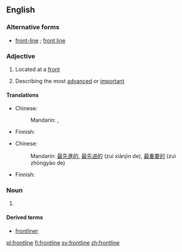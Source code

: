 ==English==

===Alternative forms===
* [[front-line]] {{qualifier|in [[attributive]] use}}; [[front line]]

===Adjective===
{{en-adj|-}}

# {{military}} Located at a [[front]]
# Describing the most [[advanced]] or [[important]]

====Translations====
{{trans-top|military: located at a front}}
* Chinese:
*: Mandarin: {{t-|cmn|前線|alt=前線的|sc=Hani}}, {{t-|cmn|前线|alt=前线的|tr=qiánxiàn de|sc=Hani}}
{{trans-mid}}
* Finnish: {{t-|fi|eturintama|alt=eturintama-}}
{{trans-bottom}}

{{trans-top|most advanced; most important}}
* Chinese:
*: Mandarin: {{qualifier|most advanced}} [[最]][[先進]][[的]], [[最]][[先进]][[的]] (zuì xiānjìn de), {{qualifier|most important}} [[最]][[重要]][[的]] (zuì zhòngyào de)
{{trans-mid}}
* Finnish: {{t-|fi|eturivin}}
{{trans-bottom}}

===Noun===
{{en-noun}}

# {{alternative spelling of|front line}}

====Derived terms====
* [[frontliner]]

[[pl:frontline]]
[[fi:frontline]]
[[sv:frontline]]
[[zh:frontline]]